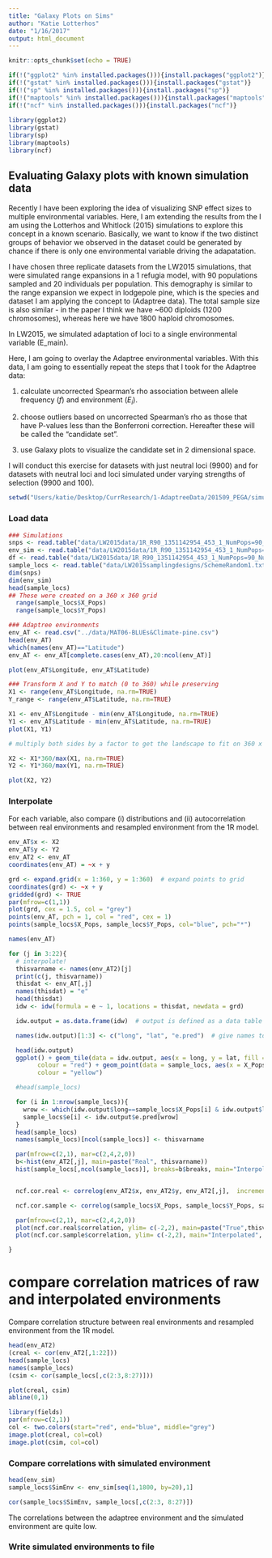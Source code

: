```yaml
---
title: "Galaxy Plots on Sims"
author: "Katie Lotterhos"
date: "1/16/2017"
output: html_document
---
```


```r
knitr::opts_chunk$set(echo = TRUE)

if(!("ggplot2" %in% installed.packages())){install.packages("ggplot2")}
if(!("gstat" %in% installed.packages())){install.packages("gstat")}
if(!("sp" %in% installed.packages())){install.packages("sp")}   
if(!("maptools" %in% installed.packages())){install.packages("maptools")} 
if(!("ncf" %in% installed.packages())){install.packages("ncf")}   
   
library(ggplot2)
library(gstat)
library(sp)
library(maptools)
library(ncf)
```

## Evaluating Galaxy plots with known simulation data

Recently I have been exploring the idea of visualizing SNP effect sizes to multiple environmental variables. Here, I am extending the results from the I am using the Lotterhos and Whitlock (2015) simulations to explore this concept in a known scenario. Basically, we want to know if the two distinct groups of behavior we observed in the dataset could be generated by chance if there is only one environmental variable driving the adapatation.

I have chosen three replicate datasets from the LW2015 simulations, that were simulated range expansions in a 1 refugia model, with 90 populations sampled and 20 individuals per population. This demography is similar to the range expansion we expect in lodgepole pine, which is the species and dataset I am applying the concept to (Adaptree data). The total sample size is also similar - in the paper I think we have ~600 diploids (1200 chromosomes), whereas here we have 1800 haploid chromosomes.

In LW2015, we simulated adaptation of loci to a single environmental variable (E_main).

Here, I am going to overlay the Adaptree environmental variables. With this data, I am going to essentially repeat the steps that I took for the Adaptree data:

1) calculate uncorrected Spearman's rho association between allele frequency ($f$) and environment ($E_i$).

2) choose outliers based on uncorrected Spearman's rho as those that have P-values less than the Bonferroni correction. Hereafter these will be called the "candidate set".

3) use Galaxy plots to visualize the candidate set in 2 dimensional space.

I will conduct this exercise for datasets with just neutral loci (9900) and for datasets with neutral loci and loci simulated under varying strengths of selection (9900 and 100).

```r
setwd("Users/katie/Desktop/CurrResearch/1-AdaptreeData/201509_PEGA/simulations/")
```


### Load data

```r
### Simulations
snps <- read.table("data/LW2015data/1R_R90_1351142954_453_1_NumPops=90_NumInd=20.lfmm")
env_sim <- read.table("data/LW2015data/1R_R90_1351142954_453_1_NumPops=90_NumInd=20.env")
df <- read.table("data/LW2015data/1R_R90_1351142954_453_1_NumPops=90_NumInd=20Bayenv2LFMMpca.Cpval", header=TRUE)
sample_locs <- read.table("data/LW2015samplingdesigns/SchemeRandom1.txt")
dim(snps)
dim(env_sim)
head(sample_locs)
## These were created on a 360 x 360 grid
  range(sample_locs$X_Pops)
  range(sample_locs$Y_Pops)

### Adaptree environments
env_AT <- read.csv("../data/MAT06-BLUEs&Climate-pine.csv")
head(env_AT)
which(names(env_AT)=="Latitude")
env_AT <- env_AT[complete.cases(env_AT),20:ncol(env_AT)]

plot(env_AT$Longitude, env_AT$Latitude)

### Transform X and Y to match (0 to 360) while preserving
X1 <- range(env_AT$Longitude, na.rm=TRUE)
Y_range <- range(env_AT$Latitude, na.rm=TRUE)

X1 <- env_AT$Longitude - min(env_AT$Longitude, na.rm=TRUE)
Y1 <- env_AT$Latitude - min(env_AT$Latitude, na.rm=TRUE)
plot(X1, Y1)

# multiply both sides by a factor to get the landscape to fit on 360 x 360

X2 <- X1*360/max(X1, na.rm=TRUE) 
Y2 <- Y1*360/max(Y1, na.rm=TRUE) 

plot(X2, Y2)
```

### Interpolate

For each variable, also compare (i) distributions and (ii) autocorrelation between real environments and resampled environment from the 1R model.

```r
env_AT$x <- X2
env_AT$y <- Y2
env_AT2 <- env_AT
coordinates(env_AT) = ~x + y

grd <- expand.grid(x = 1:360, y = 1:360)  # expand points to grid
coordinates(grd) <- ~x + y
gridded(grd) <- TRUE
par(mfrow=c(1,1))
plot(grd, cex = 1.5, col = "grey")
points(env_AT, pch = 1, col = "red", cex = 1)
points(sample_locs$X_Pops, sample_locs$Y_Pops, col="blue", pch="*")

names(env_AT)

for (j in 3:22){
  # interpolate!
  thisvarname <- names(env_AT2)[j]
  print(c(j, thisvarname))
  thisdat <- env_AT[,j]
  names(thisdat) = "e"
  head(thisdat)
  idw <- idw(formula = e ~ 1, locations = thisdat, newdata = grd)  

  idw.output = as.data.frame(idw)  # output is defined as a data table

  names(idw.output)[1:3] <- c("long", "lat", "e.pred")  # give names to the modelled variables

  head(idw.output)
  ggplot() + geom_tile(data = idw.output, aes(x = long, y = lat, fill = e.pred)) + geom_point(data = env_AT2, aes(x = X2, y = Y2), shape = 21, 
        colour = "red") + geom_point(data = sample_locs, aes(x = X_Pops, y = Y_Pops), shape = 25,
        colour = "yellow")

  #head(sample_locs)

  for (i in 1:nrow(sample_locs)){
    wrow <- which(idw.output$long==sample_locs$X_Pops[i] & idw.output$lat==sample_locs$Y_Pops[i])
    sample_locs$e[i] <- idw.output$e.pred[wrow]
  }
  head(sample_locs)
  names(sample_locs)[ncol(sample_locs)] <- thisvarname

  par(mfrow=c(2,1), mar=c(2,4,2,0))
  b<-hist(env_AT2[,j], main=paste("Real", thisvarname))
  hist(sample_locs[,ncol(sample_locs)], breaks=b$breaks, main="Interpolated")


  ncf.cor.real <- correlog(env_AT2$x, env_AT2$y, env_AT2[,j],  increment=2, resamp=500, quiet = TRUE)

  ncf.cor.sample <- correlog(sample_locs$X_Pops, sample_locs$Y_Pops, sample_locs[,ncol(sample_locs)],  increment=2, resamp=500, quiet = TRUE)

  par(mfrow=c(2,1), mar=c(2,4,2,0))
  plot(ncf.cor.real$correlation, ylim= c(-2,2), main=paste("True",thisvarname), type="l")
  plot(ncf.cor.sample$correlation, ylim= c(-2,2), main="Interpolated", type="l")

}
```


# compare correlation matrices of raw and interpolated environments 

Compare correlation structure between real environments and resampled environment from the 1R model.

```r
head(env_AT2)
(creal <- cor(env_AT2[,1:22]))
head(sample_locs)
names(sample_locs)
(csim <- cor(sample_locs[,c(2:3,8:27)]))

plot(creal, csim)
abline(0,1)

library(fields)
par(mfrow=c(2,1))
col <- two.colors(start="red", end="blue", middle="grey")
image.plot(creal, col=col)
image.plot(csim, col=col)
```

### Compare correlations with simulated environment
```r
head(env_sim)
sample_locs$SimEnv <- env_sim[seq(1,1800, by=20),1]

cor(sample_locs$SimEnv, sample_locs[,c(2:3, 8:27)])
```

The correlations between the adaptree environment and the simulated environment are quite low.

### Write simulated environments to file
```r

```